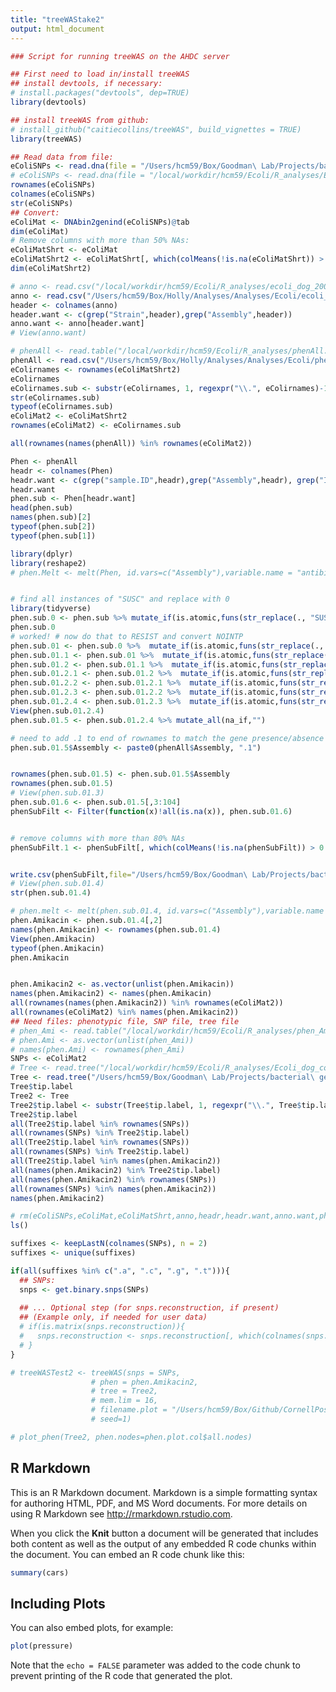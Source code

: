 ```yaml
---
title: "treeWAStake2"
output: html_document
---
```


```r
### Script for running treeWAS on the AHDC server

## First need to load in/install treeWAS
## install devtools, if necessary:
# install.packages("devtools", dep=TRUE)
library(devtools)

## install treeWAS from github:
# install_github("caitiecollins/treeWAS", build_vignettes = TRUE)
library(treeWAS)

## Read data from file:
eColiSNPs <- read.dna(file = "/Users/hcm59/Box/Goodman\ Lab/Projects/bacterial\ genomics/Ecoli_dog_AMR_results/dog_verified_host/dog_verified_host_gb_snp_sites.fasta", format = "fasta")
# eColiSNPs <- read.dna(file = "/local/workdir/hcm59/Ecoli/R_analyses/Ecoli_dog_core_snps.fasta", format = "fasta")
rownames(eColiSNPs)
colnames(eColiSNPs)
str(eColiSNPs)
## Convert: 
eColiMat <- DNAbin2genind(eColiSNPs)@tab
dim(eColiMat)
# Remove columns with more than 50% NAs: 
eColiMatShrt <- eColiMat
eColiMatShrt2 <- eColiMatShrt[, which(colMeans(!is.na(eColiMatShrt)) > 0.5)]
dim(eColiMatShrt2)

# anno <- read.csv("/local/workdir/hcm59/Ecoli/R_analyses/ecoli_dog_200contigs_w_panaroo_tag.csv",header=TRUE)
anno <- read.csv("/Users/hcm59/Box/Holly/Analyses/Analyses/Ecoli/ecoli_dog_200contigs_w_panaroo_tag.csv",header=TRUE)
header <- colnames(anno)
header.want <- c(grep("Strain",header),grep("Assembly",header))
anno.want <- anno[header.want]
# View(anno.want)

# phenAll <- read.table("/local/workdir/hcm59/Ecoli/R_analyses/phenAll.txt")
phenAll <- read.csv("/Users/hcm59/Box/Holly/Analyses/Analyses/Ecoli/phenotypesDogs171819.csv",header=TRUE)
eColirnames <- rownames(eColiMatShrt2)
eColirnames
eColirnames.sub <- substr(eColirnames, 1, regexpr("\\.", eColirnames)-1)
str(eColirnames.sub)
typeof(eColirnames.sub)
eColiMat2 <- eColiMatShrt2
rownames(eColiMat2) <- eColirnames.sub

all(rownames(names(phenAll)) %in% rownames(eColiMat2))

Phen <- phenAll
headr <- colnames(Phen)
headr.want <- c(grep("sample.ID",headr),grep("Assembly",headr), grep("INT",headr))
headr.want
phen.sub <- Phen[headr.want]
head(phen.sub)
names(phen.sub)[2]
typeof(phen.sub[2])
typeof(phen.sub[1])

library(dplyr)
library(reshape2)
# phen.Melt <- melt(Phen, id.vars=c("Assembly"),variable.name = "antibiotic", value.name = "INT",na.rm = TRUE)


# find all instances of "SUSC" and replace with 0
library(tidyverse)
phen.sub.0 <- phen.sub %>% mutate_if(is.atomic,funs(str_replace(., "SUSC", "0")))
phen.sub.0
# worked! # now do that to RESIST and convert NOINTP
phen.sub.01 <- phen.sub.0 %>%  mutate_if(is.atomic,funs(str_replace(., "RESIST", "1")))
phen.sub.01.1 <- phen.sub.01 %>%  mutate_if(is.atomic,funs(str_replace(., "NOINTP", "")))
phen.sub.01.2 <- phen.sub.01.1 %>%  mutate_if(is.atomic,funs(str_replace(., "INTER", "")))
phen.sub.01.2.1 <- phen.sub.01.2 %>%  mutate_if(is.atomic,funs(str_replace(., "NI", "")))
phen.sub.01.2.2 <- phen.sub.01.2.1 %>%  mutate_if(is.atomic,funs(str_replace(., "NS", "")))
phen.sub.01.2.3 <- phen.sub.01.2.2 %>%  mutate_if(is.atomic,funs(str_replace(., "NOTSUS", "")))
phen.sub.01.2.4 <- phen.sub.01.2.3 %>%  mutate_if(is.atomic,funs(str_replace(., "NOMIC", "")))
View(phen.sub.01.2.4)
phen.sub.01.5 <- phen.sub.01.2.4 %>% mutate_all(na_if,"")

# need to add .1 to end of rownames to match the gene presence/absence matrix for scoary
phen.sub.01.5$Assembly <- paste0(phenAll$Assembly, ".1")


rownames(phen.sub.01.5) <- phen.sub.01.5$Assembly
rownames(phen.sub.01.5)
# View(phen.sub.01.3)
phen.sub.01.6 <- phen.sub.01.5[,3:104]
phenSubFilt <- Filter(function(x)!all(is.na(x)), phen.sub.01.6)


# remove columns with more than 80% NAs
phenSubFilt.1 <- phenSubFilt[, which(colMeans(!is.na(phenSubFilt)) > 0.05)]


write.csv(phenSubFilt,file="/Users/hcm59/Box/Goodman\ Lab/Projects/bacterial\ genomics/Ecoli_dog_AMR_results/dog_verified_host/dog_verified_host_PhenoForScoary.csv")
# View(phen.sub.01.4)
str(phen.sub.01.4)

# phen.melt <- melt(phen.sub.01.4, id.vars=c("Assembly"),variable.name = "antibiotic", value.name = "INT",na.rm = TRUE)
phen.Amikacin <- phen.sub.01.4[,2]
names(phen.Amikacin) <- rownames(phen.sub.01.4)
View(phen.Amikacin)
typeof(phen.Amikacin)
phen.Amikacin


phen.Amikacin2 <- as.vector(unlist(phen.Amikacin))
names(phen.Amikacin2) <- names(phen.Amikacin)
all(rownames(names(phen.Amikacin2)) %in% rownames(eColiMat2))
all(rownames(eColiMat2) %in% names(phen.Amikacin2))
## Need files: phenotypic file, SNP file, tree file
# phen_Ami <- read.table("/local/workdir/hcm59/Ecoli/R_analyses/phen_Amikacin.txt")
# phen.Ami <- as.vector(unlist(phen_Ami))
# names(phen.Ami) <- rownames(phen_Ami)
SNPs <- eColiMat2
# Tree <- read.tree("/local/workdir/hcm59/Ecoli/R_analyses/Ecoli_dog_core_snps.fasta.treefile")
Tree <- read.tree("/Users/hcm59/Box/Goodman\ Lab/Projects/bacterial\ genomics/Ecoli_dog_AMR_results/dog_verified_host/dog_verified_host_gb_snp_sites.fasta.treefile")
Tree$tip.label
Tree2 <- Tree
Tree2$tip.label <- substr(Tree$tip.label, 1, regexpr("\\.", Tree$tip.label)-1)
Tree2$tip.label
all(Tree2$tip.label %in% rownames(SNPs))
all(rownames(SNPs) %in% Tree2$tip.label)
all(Tree2$tip.label %in% rownames(SNPs))
all(rownames(SNPs) %in% Tree2$tip.label)
all(Tree2$tip.label %in% names(phen.Amikacin2))
all(names(phen.Amikacin2) %in% Tree2$tip.label)
all(names(phen.Amikacin2) %in% rownames(SNPs))
all(rownames(SNPs) %in% names(phen.Amikacin2))
names(phen.Amikacin2)

# rm(eColiSNPs,eColiMat,eColiMatShrt,anno,headr,headr.want,anno.want,phenAll,eColirnames,eColirnames.sub,eColiMat2,Phen,phen.sub,phen.sub.0,phen.sub.01,phen.sub.01.1,phen.sub.01.2,phen.sub.01.3,phen.sub.01.4,phen.Amikacin,Tree,header,header.want)
ls()

suffixes <- keepLastN(colnames(SNPs), n = 2)
suffixes <- unique(suffixes)

if(all(suffixes %in% c(".a", ".c", ".g", ".t"))){
  ## SNPs:
  snps <- get.binary.snps(SNPs)
  
  ## ... Optional step (for snps.reconstruction, if present)
  ## (Example only, if needed for user data)
  # if(is.matrix(snps.reconstruction)){
  #   snps.reconstruction <- snps.reconstruction[, which(colnames(snps.reconstruction) %in% colnames(snps))]
  # }
}

# treeWASTest2 <- treeWAS(snps = SNPs,
                  # phen = phen.Amikacin2,
                  # tree = Tree2,
                  # mem.lim = 16,
                  # filename.plot = "/Users/hcm59/Box/Github/CornellPostdoc/treeWas_plots3.18.pdf",
                  # seed=1)

# plot_phen(Tree2, phen.nodes=phen.plot.col$all.nodes)

```

## R Markdown

This is an R Markdown document. Markdown is a simple formatting syntax for authoring HTML, PDF, and MS Word documents. For more details on using R Markdown see <http://rmarkdown.rstudio.com>.

When you click the **Knit** button a document will be generated that includes both content as well as the output of any embedded R code chunks within the document. You can embed an R code chunk like this:

```r
summary(cars)
```

## Including Plots

You can also embed plots, for example:

```r
plot(pressure)
```

Note that the `echo = FALSE` parameter was added to the code chunk to prevent printing of the R code that generated the plot.
